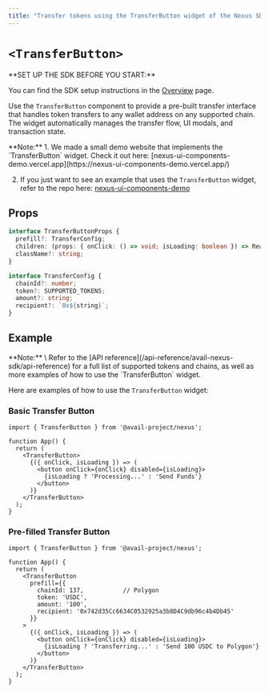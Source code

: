 ```yaml
---
title: "Transfer tokens using the TransferButton widget of the Nexus SDK"
---
```



# `<TransferButton>`

<Callout type="info">
**SET UP THE SDK BEFORE YOU START:**

You can find the SDK setup instructions in the [Overview](/api-reference/avail-nexus-sdk/overview) page.
</Callout>

Use the `TransferButton` component to provide a pre-built transfer interface that handles token transfers to any wallet address on any supported chain. 
The widget automatically manages the transfer flow, UI modals, and transaction state.

<Callout type="info">
**Note:**
1. We made a small demo website that implements the `TransferButton` widget.
Check it out here: [nexus-ui-components-demo.vercel.app](https://nexus-ui-components-demo.vercel.app/)

2. If you just want to see an example that uses the `TransferButton` widget,
refer to the repo here: [nexus-ui-components-demo](https://github.com/availproject/nexus-ui-components-demo/blob/main/src/components/nexus.tsx#L34)
</Callout>

## Props

```typescript showLineNumbers filename="Typescript"
interface TransferButtonProps {
  prefill?: TransferConfig;
  children: (props: { onClick: () => void; isLoading: boolean }) => ReactNode;
  className?: string;
}

interface TransferConfig {
  chainId?: number;
  token?: SUPPORTED_TOKENS;
  amount?: string;
  recipient?: `0x${string}`;
}
```

## Example

<Callout type="info">
**Note:** \
Refer to the [API reference](/api-reference/avail-nexus-sdk/api-reference) for a full list of supported tokens and chains,
as well as more examples of how to use the `TransferButton` widget.
</Callout>

Here are examples of how to use the `TransferButton` widget:

### Basic Transfer Button

```tsx showLineNumbers filename="App.tsx"
import { TransferButton } from '@avail-project/nexus';

function App() {
  return (
    <TransferButton>
      {({ onClick, isLoading }) => (
        <button onClick={onClick} disabled={isLoading}>
          {isLoading ? 'Processing...' : 'Send Funds'}
        </button>
      )}
    </TransferButton>
  );
}
```

### Pre-filled Transfer Button

```tsx showLineNumbers filename="App.tsx"
import { TransferButton } from '@avail-project/nexus';

function App() {
  return (
    <TransferButton 
      prefill={{ 
        chainId: 137,           // Polygon
        token: 'USDC', 
        amount: '100',
        recipient: '0x742d35Cc6634C0532925a3b8D4C9db96c4b4Db45'
      }}
    >
      {({ onClick, isLoading }) => (
        <button onClick={onClick} disabled={isLoading}>
          {isLoading ? 'Transferring...' : 'Send 100 USDC to Polygon'}
        </button>
      )}
    </TransferButton>
  );
}
```